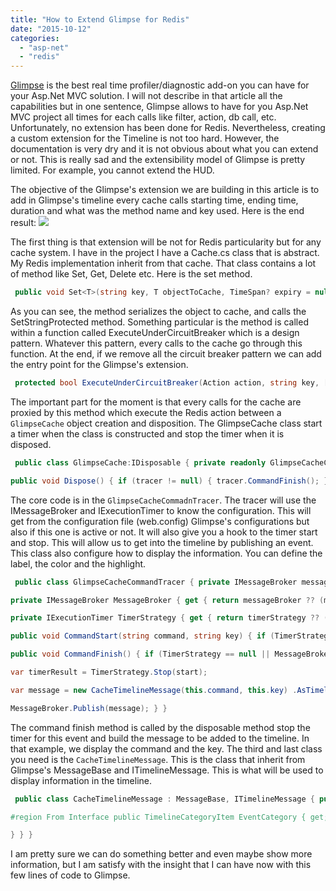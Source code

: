 ```yaml
---
title: "How to Extend Glimpse for Redis"
date: "2015-10-12"
categories: 
  - "asp-net"
  - "redis"
---
```


[Glimpse](http://getglimpse.com/) is the best real time profiler/diagnostic add-on you can have for your Asp.Net MVC solution. I will not describe in that article all the capabilities but in one sentence, Glimpse allows to have for you Asp.Net MVC project all times for each calls like filter, action, db call, etc. Unfortunately, no extension has been done for Redis. Nevertheless, creating a custom extension for the Timeline is not too hard. However, the documentation is very dry and it is not obvious about what you can extend or not. This is really sad and the extensibility model of Glimpse is pretty limited. For example, you cannot extend the HUD.

The objective of the Glimpse's extension we are building in this article is to add in Glimpse's timeline every cache calls starting time, ending time, duration and what was the method name and key used. Here is the end result: ![](/images/blog/GlimpseExtension-400x288.png)

The first thing is that extension will be not for Redis particularity but for any cache system. I have in the project I have a Cache.cs class that is abstract. My Redis implementation inherit from that cache. That class contains a lot of method like Set, Get, Delete etc. Here is the set method. 
```csharp
 public void Set<T>(string key, T objectToCache, TimeSpan? expiry = null) { if (string.IsNullOrEmpty(key)) { throw new ArgumentNullException("key"); } if (this.isCacheEnable) { var serializedObjectToCache = Serialization.Serialize(objectToCache); if (!this.ExecuteUnderCircuitBreaker(()=>this.SetStringProtected(key, serializedObjectToCache, expiry),key)) { Log.Error(string.Format("Cannot Set {0}", key)); } } } 
```

As you can see, the method serializes the object to cache, and calls the SetStringProtected method. Something particular is the method is called within a function called ExecuteUnderCircuitBreaker which is a design pattern. Whatever this pattern, every calls to the cache go through this function. At the end, if we remove all the circuit breaker pattern we can add the entry point for the Glimpse's extension.


```csharp
 protected bool ExecuteUnderCircuitBreaker(Action action, string key, [CallerMemberName]string callerMemberName="") { using (var glimpse = new GlimpseCache(key, callerMemberName)) { //Code removed here about circuit breaker action(); } } 
```

The important part for the moment is that every calls for the cache are proxied by this method which execute the Redis action between a `GlimpseCache` object creation and disposition. The GlimpseCache class start a timer when the class is constructed and stop the timer when it is disposed.


```csharp
 public class GlimpseCache:IDisposable { private readonly GlimpseCacheCommandTracer tracer; public GlimpseCache(string key, string commandName) { this.tracer = new GlimpseCacheCommandTracer(); tracer.CommandStart(commandName, key); }

public void Dispose() { if (tracer != null) { tracer.CommandFinish(); } } } 
``` 
The core code is in the `GlimpseCacheCommadnTracer`. The tracer will use the IMessageBroker and IExecutionTimer to know the configuration. This will get from the configuration file (web.config) Glimpse's configurations but also if this one is active or not. It will also give you a hook to the timer start and stop. This will allow us to get into the timeline by publishing an event. This class also configure how to display the information. You can define the label, the color and the highlight.


```csharp
 public class GlimpseCacheCommandTracer { private IMessageBroker messageBroker; private IExecutionTimer timerStrategy;

private IMessageBroker MessageBroker { get { return messageBroker ?? (messageBroker = GlimpseConfiguration.GetConfiguredMessageBroker()); } set { messageBroker = value; } }

private IExecutionTimer TimerStrategy { get { return timerStrategy ?? (timerStrategy = GlimpseConfiguration.GetConfiguredTimerStrategy()()); } set { timerStrategy = value; } } private const string LABEL = "Cache"; private const string COLOR = "#555"; private const string COLOR_HIGHLIGHT = "#55ff55"; private string command; private string key; private TimeSpan start;

public void CommandStart(string command, string key) { if (TimerStrategy == null) return; this.start = TimerStrategy.Start(); this.command = command; this.key = key; }

public void CommandFinish() { if (TimerStrategy == null || MessageBroker == null) return;

var timerResult = TimerStrategy.Stop(start);

var message = new CacheTimelineMessage(this.command, this.key) .AsTimelineMessage(command + ": " + key, new TimelineCategoryItem(LABEL, COLOR, COLOR_HIGHLIGHT)) .AsTimedMessage(timerResult);

MessageBroker.Publish(message); } } 
```

The command finish method is called by the disposable method stop the timer for this event and build the message to be added to the timeline. In that example, we display the command and the key. The third and last class you need is the `CacheTimelineMessage`. This is the class that inherit from Glimpse's MessageBase and ITimelineMessage. This is what will be used to display information in the timeline.


```csharp
 public class CacheTimelineMessage : MessageBase, ITimelineMessage { public string Command { get; set; } public string Key { get; set; }

#region From Interface public TimelineCategoryItem EventCategory { get; set; } public string EventName { get; set; } public string EventSubText { get; set; } public TimeSpan Duration { get; set; } public TimeSpan Offset { get; set; } public DateTime StartTime { get; set; } #endregion public CacheTimelineMessage(string command, string key) { this.Command = command; this.Key = key;

} } } 
```

I am pretty sure we can do something better and even maybe show more information, but I am satisfy with the insight that I can have now with this few lines of code to Glimpse.
